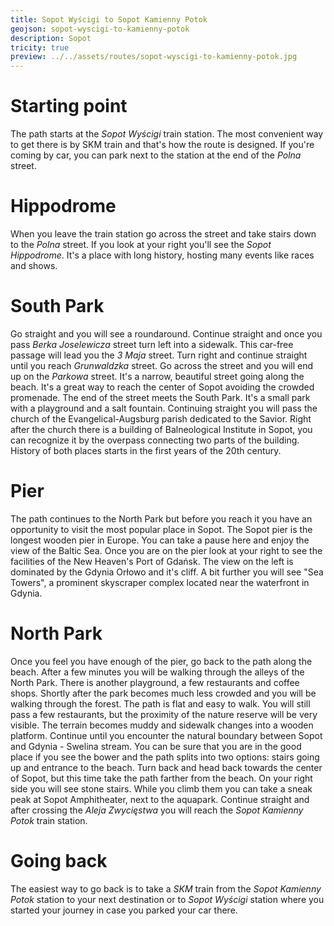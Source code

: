 ```yaml
---
title: Sopot Wyścigi to Sopot Kamienny Potok
geojson: sopot-wyscigi-to-kamienny-potok
description: Sopot
tricity: true
preview: ../../assets/routes/sopot-wyscigi-to-kamienny-potok.jpg
---
```


# Starting point

The path starts at the _Sopot Wyścigi_ train station. The most convenient way to get there
is by SKM train and that's how the route is designed. If you're coming by car, you can park
next to the station at the end of the _Polna_ street.

# Hippodrome

When you leave the train station go across the street and take stairs down to the _Polna_ street.
If you look at your right you'll see the _Sopot Hippodrome_. It's a place with long history, hosting
many events like races and shows.

# South Park

Go straight and you will see a roundaround. Continue straight and once you pass _Berka Joselewicza_ street
turn left into a sidewalk. This car-free passage will lead you the _3 Maja_ street. Turn right and
continue straight until you reach _Grunwaldzka_ street. Go across the street and you will end up
on the _Parkowa_ street. It's a narrow, beautiful street going along the beach. It's a great way to reach
the center of Sopot avoiding the crowded promenade. The end of the street meets the South Park. It's a small
park with a playground and a salt fountain. Continuing straight you will pass the
church of the Evangelical-Augsburg parish dedicated to the Savior. Right after the church there is a building of
Balneological Institute in Sopot, you can recognize it by the overpass connecting two parts of the building.
History of both places starts in the first years of the 20th century.

# Pier

The path continues to the North Park but before you reach it you have an opportunity to visit the most popular place
in Sopot. The Sopot pier is the longest wooden pier in Europe. You can take a pause here and enjoy the view of the Baltic Sea.
Once you are on the pier look at your right to see the facilities of the New Heaven's Port of Gdańsk. The view on the left
is dominated by the Gdynia Orłowo and it's cliff. A bit further you will see "Sea Towers", a prominent skyscraper complex
located near the waterfront in Gdynia.

# North Park

Once you feel you have enough of the pier, go back to the path along the beach. After a few minutes you will be walking through
the alleys of the North Park. There is another playground, a few restaurants and coffee shops. Shortly after the park
becomes much less crowded and you will be walking through the forest. The path is flat and easy to walk. You will still pass a few
restaurants, but the proximity of the nature reserve will be very visible. The terrain becomes muddy and sidewalk changes into a wooden
platform. Continue until you encounter the natural boundary between Sopot and Gdynia - Swelina stream. You can be sure that you
are in the good place if you see the bower and the path splits into two options: stairs going up and entrance to the beach.
Turn back and head back towards the center of Sopot, but this time take the path farther from the beach. On your right side
you will see stone stairs. While you climb them you can take a sneak peak at Sopot Amphitheater, next to the aquapark.
Continue straight and after crossing the _Aleja Zwycięstwa_ you will reach the _Sopot Kamienny Potok_ train station.

# Going back

The easiest way to go back is to take a _SKM_ train from the _Sopot Kamienny Potok_ station to your next destination
or to _Sopot Wyścigi_ station where you started your journey in case you parked your car there.
